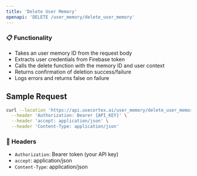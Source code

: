 ```yaml
---
title: 'Delete User Memory'
openapi: 'DELETE /user_memory/delete_user_memory'
---
```


### 📋 Functionality
- Takes an user memory ID from the request body
- Extracts user credentials from Firebase token
- Calls the delete function with the memory ID and user context
- Returns confirmation of deletion success/failure
- Logs errors and returns false on failure

## Sample Request

```bash
curl --location 'https://api.usecortex.ai/user_memory/delete_user_memory?tenant_id={TENANT_ID}&sub_tenant_id={SUB_TENANT_ID}&memory_id={MEMORY_ID}' \
  --header 'Authorization: Bearer {API_KEY}' \
  --header 'accept: application/json' \
  --header 'Content-Type: application/json'
```

### 🔐 Headers
- `Authorization`: Bearer token (your API key)
- `accept`: application/json
- `Content-Type`: application/json
